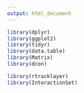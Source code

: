 ```yaml
---
output: html_document
---
```


```r
library(dplyr)
library(ggplot2)
library(tidyr)
library(data.table)
library(Matrix)
library(dcon)

library(rtracklayer)
library(InteractionSet)
```


```r

```



